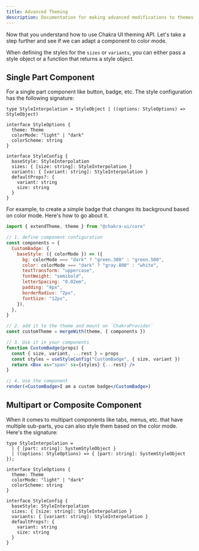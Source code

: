 ```yaml
---
title: Advanced Theming
description: Documentation for making advanced modifications to themes.
---
```


Now that you understand how to use Chakra UI theming API. Let's take a step
further and see if we can adapt a component to color mode.

When defining the styles for the `sizes` or `variants`, you can either pass a
style object or a function that returns a style object.

## Single Part Component

For a single part component like button, badge, etc. The style configuration has
the following signature:

```tsx live=false
type StyleInterpolation = StyleObject | ((options: StyleOptions) => StyleObject)

interface StyleOptions {
  theme: Theme
  colorMode: "light" | "dark"
  colorScheme: string
}

interface StyleConfig {
  baseStyle: StyleInterpolation
  sizes: { [size: string]: StyleInterpolation }
  variants: { [variant: string]: StyleInterpolation }
  defaultProps?: {
    variant: string
    size: string
  }
}
```

For example, to create a simple badge that changes its background based on color
mode. Here's how to go about it.

```jsx live=false
import { extendTheme, theme } from "@chakra-ui/core"

// 1. define component configuration
const components = {
  CustomBadge: {
    baseStyle: ({ colorMode }) => ({
      bg: colorMode === "dark" ? "green.300" : "green.500",
      color: colorMode === "dark" ? "gray.800" : "white",
      textTransform: "uppercase",
      fontWeight: "semibold",
      letterSpacing: "0.02em",
      padding: "4px",
      borderRadius: "2px",
      fontSize: "12px",
    }),
  },
}

// 2. add it to the theme and mount on `ChakraProvider`
const customTheme = mergeWith(theme, { components })

// 3. Use it in your components
function CustomBadge(props) {
  const { size, variant, ...rest } = props
  const styles = useStyleConfig("CustomBadge", { size, variant })
  return <Box as="span" sx={styles} {...rest} />
}

// 4. Use the component
render(<CustomBadge>I am a custom badge</CustomBadge>)
```

## Multipart or Composite Component

When it comes to multipart components like tabs, menus, etc. that have multiple
sub-parts, you can also style them based on the color mode. Here's the
signature:

```tsx live=false
type StyleInterpolation =
  | { [part: string]: SystemStyleObject }
  | ((options: StyleOptions) => { [part: string]: SystemStyleObject });

interface StyleOptions {
  theme: Theme
  colorMode: "light" | "dark"
  colorScheme: string
}

interface StyleConfig {
  baseStyle: StyleInterpolation
  sizes: { [size: string]: StyleInterpolation }
  variants: { [variant: string]: StyleInterpolation }
  defaultProps?: {
    variant: string
    size: string
  }
}
```
